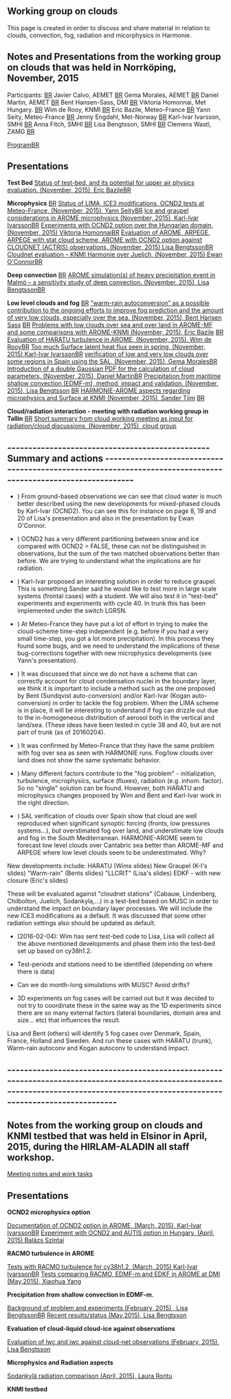 
== Working group on clouds ==

This page is created in order to discuss and share material in relation to clouds, convection, fog, radiation and micorphysics in Harmonie. 

== Notes and Presentations from the working group on clouds that was held in Norrköping, November, 2015 ==

Participants: [[BR]]
Javier Calvo, AEMET [[BR]]
Gema Morales, AEMET [[BR]]
Daniel Martin, AEMET [[BR]]
Bent Hansen-Sass, DMI [[BR]]
Viktoria Homonnai, Met Hungary. [[BR]] 
Wim de Rooy, KNMI [[BR]]
Eric Bazile, Meteo-France [[BR]]
Yann Seity, Meteo-France [[BR]]
Jenny Engdahl, Met-Norway [[BR]]
Karl-Ivar Ivarsson, SMHI [[BR]]
Anna Fitch, SMHI [[BR]]
Lisa Bengtsson, SMHI [[BR]]
Clemens Wastl, ZAMG [[BR]]

[https://hirlam.org/trac/attachment/wiki/CLOUDS2015/program_cloud_working_days2015.pdf Program][[BR]]

== Presentations ==

'''Test Bed'''
[https://hirlam.org/trac/attachment/wiki/CLOUDS2015/MUSC_and_testbed.pdf Status of test-bed, and its potential for upper air physics evaluation. (November, 2015), Eric Bazile][[BR]]

'''Microphysics''' [[BR]]
[https://hirlam.org/trac/attachment/wiki/CLOUDS2015/AROME_Norrkoping_2015.pdf Status of LIMA, ICE3 modifications, OCND2 tests at Meteo-France, (November, 2015), Yann Seity][[BR]]
[https://hirlam.org/trac/attachment/wiki/CLOUDS2015/KII_ICE3_ISSUES.pdf Ice and graupel considerations in AROME microphysics (November, 2015), Karl-Ivar Ivarsson][[BR]]
[https://hirlam.org/trac/attachment/wiki/CLOUDS2015/OCND2experiments_Hungary.pptx Experiments with OCND2 option over the Hungarian domain, (November, 2015) Viktoria Homonnai][[BR]]
[https://hirlam.org/trac/attachment/wiki/CLOUDS2015/lisa_micro.pdf Evaluation of AROME, ARPEGE, ARPEGE with stat cloud scheme, AROME with OCND2 option against CLOUDNET (ACTRIS) observations, (November, 2015) Lisa Bengtsson][[BR]]
[https://hirlam.org/trac/attachment/wiki/CLOUDS2015/cloudfogNovember2015.pptx Cloudnet evaluation – KNMI Harmonie over Juelich, (November, 2015) Ewan O'Connor][[BR]]

'''Deep convection''' [[BR]]
[https://hirlam.org/trac/attachment/wiki/CLOUDS2015/lisa_conv.pdf AROME simulation(s) of heavy precipitation event in Malmö – a sensitivity study of deep convection. (November, 2015), Lisa Bengtsson][[BR]]

'''Low level clouds and fog''' [[BR]]
[https://hirlam.org/trac/attachment/wiki/CLOUDS2015/Bent_fog.ppt ”warm-rain autoconversion” as a possible contribution to the ongoing efforts to improve fog prediction and the amount of very low clouds, especially over the sea. (November, 2015), Bent Hansen Sass] [[BR]] 
[https://hirlam.org/trac/attachment/wiki/CLOUDS2015/low_cloud_SMHI_Nov2015.pdf Problems with low clouds over sea and over land in AROME-MF and some comparisons with AROME-KNMI (November, 2015), Eric Bazile] [[BR]]
[https://hirlam.org/trac/attachment/wiki/CLOUDS2015/cloudfogNovember2015.pptx Evaluation of HARATU turbulence in AROME, (November, 2015), Wim de Rooy][[BR]]
[https://hirlam.org/trac/attachment/wiki/CLOUDS2015/rh_in_arome.pdf Too much Surface latent heat flux seen in spring, (November, 2015),Karl-Ivar Ivarsson][[BR]]
[https://hirlam.org/trac/attachment/wiki/CLOUDS2015/SAL-LowCloudsVerif-Gema.ppt verification of low and very low clouds over some regions in Spain using the SAL, (November, 2015), Gema Morales][[BR]]
[https://hirlam.org/trac/attachment/wiki/CLOUDS2015/201511_CLWD_Martin_Daniel_AEMET.pdf Introduction of a double Gaussian PDF for the calculation of cloud parameters, (November, 2015), Daniel Martin][[BR]]
[https://hirlam.org/trac/attachment/wiki/CLOUDS2015/lisa_shallow.pdf Precipitation from maritime shallow convection (EDMF-m), method, impact and validation. (November, 2015), Lisa Bengtsson] [[BR]]
[https://hirlam.org/trac/attachment/wiki/CLOUDS2015/20151124_Tijm_RDWKM.ppt HARMONIE-AROME aspects regarding microphysics and Surface at KNMI (November, 2015), Sander Tijm] [[BR]]


'''Cloud/radiation interaction - meeting with radiation working group in Tallin''' [[BR]]
[https://hirlam.org/trac/attachment/wiki/CLOUDS2015/cloud_radiation_summary.pptx Short summary from cloud working meeting as input for radiation/cloud discussions, (November, 2015), cloud group]



== ------------------------------------------------ Summary and actions ------------------------------------------------------------------------------------------------------------- ==

*) From ground-based observations we can see that cloud water is much better described using the new developments for mixed-phased clouds by Karl-Ivar (OCND2). You can see this for instance on page 8, 19 and 20 of Lisa's presentation and also in the presentation by Ewan O'Connor.

*) OCND2 has a very different partitioning between snow and ice compared with OCND2 = FALSE, these can not be distinguished in observations, but the sum of the two matched observations better than before. We are trying to understand what the implications are for radiation.

*) Karl-Ivar proposed an interesting solution in order to reduce graupel. This is something Sander said he would like to test more in large scale systems (frontal cases) with a student. We will also test it in "test-bed" experiments and experiments with cycle 40. In trunk this has been implemented under the switch LGRSN.

*) At Meteo-France they have put a lot of effort in trying to make the cloud-scheme time-step independent (e.g. before if you had a very small time-step, you got a lot more precipitation). In this process they found some bugs, and we need to understand the implications of these bug-corrections together with new microphysics developments (see Yann's presentation).

*) It was discussed that since we do not have a scheme that can correctly account for cloud condensation nuclei in the boundary layer, we think it is important to include a method such as the one proposed by Bent (Sundqvist auto-conversion) and/or Karl-Ivar (Kogan auto-conversion) in order to tackle the fog problem. When the LIMA scheme is in place, it will be interesting to understand if fog can drizzle out due to the in-homogeneous distribution of aerosol both in the vertical and land/sea. (These ideas have been tested in cycle 38 and 40, but are not part of trunk (as of 20160204).

*) It was confirmed by Meteo-France that they have the same problem with fog over sea as seen with HARMONIE runs. Fog/low clouds over land does not show the same systematic behavior.

*) Many different factors contribute to the "fog problem" - initialization, turbulence, microphysics, surface (fluxes), radiation (e.g. inhom. factor). So no "single" solution can be found. However, both HARATU and microphysics changes proposed by Wim and Bent and Karl-Ivar work in the right direction.

*) SAL verification of clouds over Spain show that cloud are well reproduced when significant synoptic forcing (fronts, low pressures systems...), but overstimated fog over land, and understimate low clouds and fog in the South Mediterranean. HARMONIE-AROME seem to forecast low level clouds over Cantabric sea better than AROME-MF and ARPEGE where low level clouds seem to be underestimated. Why?

New developments include:
HARATU (Wims slides)
New Graupel (K-I's slides)
"Warm-rain" (Bents slides)
"LLCRIT" (Lisa's slides)
EDKF - with new closure (Eric's slides)

These will be evaluated against "cloudnet stations" (Cabauw, Lindenberg, Chilbolton, Juelich, Sodankyla,...) in a test-bed based on MUSC in order to understand the impact on boundary layer processes. We will include the new ICE3 modifications as a default. It was discussed that some other radiation settings also should be updated as default.

* (2016-02-04): Wim has sent test-bed code to Lisa, Lisa will collect all the above mentioned developments and phase them into the test-bed set up based on cy38h1.2. 

* Test-periods and stations need to be identified (depending on where there is data)

* Can we do month-long simulations with MUSC? Avoid drifts?

* 3D experiments on fog cases will be carried out but it was decided to not try to coordinate these in the same way as the 1D experiments since there are so many external factors (lateral boundaries, domain area and size... etc) that influences the result.

Lisa and Bent (others) will identify 5 fog cases over Denmark, Spain, France, Holland and Sweden. And run these cases with HARATU (trunk), Warm-rain autoconv and Kogan autoconv to understand impact.





== ----------------------------------------------------------------------------------------------------------------------------------------------------------------------------------- ==

== Notes from the working group on clouds and KNMI testbed that was held in Elsinor in April, 2015, during the HIRLAM-ALADIN all staff workshop.  ==


[https://hirlam.org/trac/attachment/wiki/CLOUDS2015/Notes_final.pdf Meeting notes and work tasks]


== Presentations ==

'''OCND2 microphysics option'''

[https://hirlam.org/trac/attachment/wiki/CLOUDS2015/ocnd2_lb2.pdf Documentation of OCND2 option in AROME, (March, 2015), Karl-Ivar Ivarsson][[BR]]
[https://hirlam.org/trac/attachment/wiki/CLOUDS2015/lowcloud_Hungary_AWS2015.ppt Experiment with OCND2 and AUTIS option in Hungary, (April, 2015) Balázs Szintai]

'''RACMO turbulence in AROME'''

[https://hirlam.org/trac/attachment/wiki/CLOUDS2015/KII_racmo.pdf  Tests with RACMO turbulence for cy38h1.2, (March, 2015) Karl-Ivar Ivarsson][[BR]]
[https://hirlam.org/trac/attachment/wiki/CLOUDS2015/edmf-edkf.pdf Tests comparing RACMO, EDMF-m and EDKF in AROME at DMI (May,2015), Xiaohua Yang]

'''Precipitation from shallow convection in EDMF-m.'''

[https://hirlam.org/trac/attachment/wiki/CLOUDS2015/shallow_precip_lisa_1.pdf Background of problem and experiments (February, 2015) , Lisa Bengtsson][[BR]]
[https://hirlam.org/trac/attachment/wiki/CLOUDS2015/shallow_precip_150520.pdf Recent results/status (May,2015), Lisa Bengtsson]

'''Evaluation of cloud-liquid cloud-ice against observations'''

[https://hirlam.org/trac/attachment/wiki/CLOUDS2015/micro_comp_lisa.pdf Evaluation of lwc and iwc against cloud-net observations (February, 2015), Lisa Bengtsson]

'''Microphysics and Radiation aspects'''

[https://hirlam.org/trac/attachment/wiki/CLOUDS2015/sodarad_slides.pdf Sodankylä radiation comparison (April, 2015), Laura Rontu]

'''KNMI testbed'''
